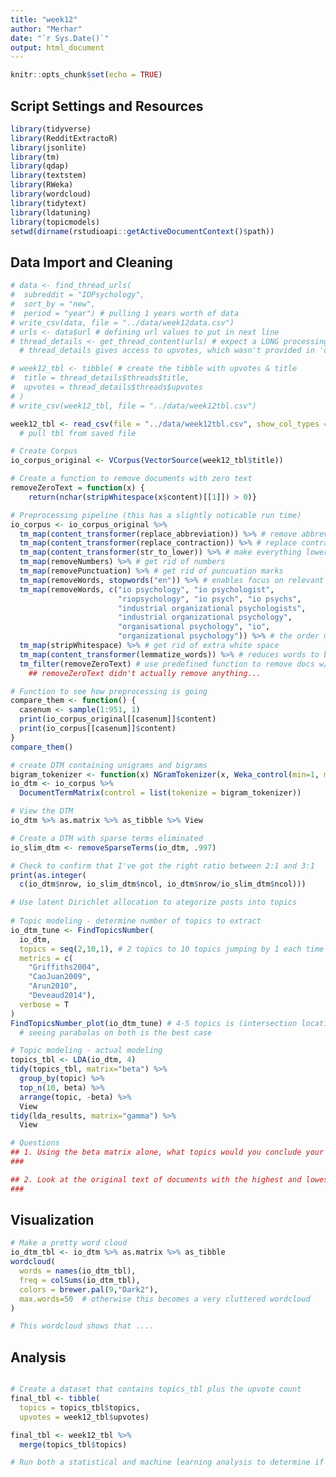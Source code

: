 ```yaml
---
title: "week12"
author: "Merhar"
date: "`r Sys.Date()`"
output: html_document
---
```


```r
knitr::opts_chunk$set(echo = TRUE)
```

## Script Settings and Resources

```r
library(tidyverse)
library(RedditExtractoR)
library(jsonlite)
library(tm)
library(qdap)
library(textstem)
library(RWeka)
library(wordcloud)
library(tidytext)
library(ldatuning)
library(topicmodels)
setwd(dirname(rstudioapi::getActiveDocumentContext()$path))
```

## Data Import and Cleaning

```r
# data <- find_thread_urls( 
#  subreddit = "IOPsychology", 
#  sort_by = "new",
#  period = "year") # pulling 1 years worth of data
# write_csv(data, file = "../data/week12data.csv")
# urls <- data$url # defining url values to put in next line
# thread_details <- get_thread_content(urls) # expect a LONG processing time
  # thread_details gives access to upvotes, which wasn't provided in 'data'.

# week12_tbl <- tibble( # create the tibble with upvotes & title
#  title = thread_details$threads$title,
#  upvotes = thread_details$threads$upvotes
# )
# write_csv(week12_tbl, file = "../data/week12tbl.csv")

week12_tbl <- read_csv(file = "../data/week12tbl.csv", show_col_types = FALSE)
  # pull tbl from saved file
```

```r
# Create Corpus
io_corpus_original <- VCorpus(VectorSource(week12_tbl$title))

# Create a function to remove documents with zero text
removeZeroText = function(x) {
    return(nchar(stripWhitespace(x$content)[[1]]) > 0)}

# Preprocessing pipeline (this has a slightly noticable run time)
io_corpus <- io_corpus_original %>%
  tm_map(content_transformer(replace_abbreviation)) %>% # remove abbreviations
  tm_map(content_transformer(replace_contraction)) %>% # replace contractions
  tm_map(content_transformer(str_to_lower)) %>% # make everything lowercase
  tm_map(removeNumbers) %>% # get rid of numbers
  tm_map(removePunctuation) %>% # get rid of puncuation marks
  tm_map(removeWords, stopwords("en")) %>% # enables focus on relevant content
  tm_map(removeWords, c("io psychology", "io psychologist", 
                        "riopsychology", "io psych", "io psychs",
                        "industrial organizational psychologists",
                        "industrial organizational psychology",
                        "organisational psychology", "io",
                        "organizational psychology")) %>% # the order matters
  tm_map(stripWhitespace) %>% # get rid of extra white space
  tm_map(content_transformer(lemmatize_words)) %>% # reduces words to base form 
  tm_filter(removeZeroText) # use predefined function to remove docs w/zero text
    ## removeZeroText didn't actually remove anything...

# Function to see how preprocessing is going
compare_them <- function() {
  casenum <- sample(1:951, 1) 
  print(io_corpus_original[[casenum]]$content)
  print(io_corpus[[casenum]]$content)
}
compare_them()
```

```r
# create DTM containing unigrams and bigrams
bigram_tokenizer <- function(x) NGramTokenizer(x, Weka_control(min=1, max=2))
io_dtm <- io_corpus %>%
  DocumentTermMatrix(control = list(tokenize = bigram_tokenizer))

# View the DTM
io_dtm %>% as.matrix %>% as_tibble %>% View

# Create a DTM with sparse terms eliminated
io_slim_dtm <- removeSparseTerms(io_dtm, .997)

# Check to confirm that I've got the right ratio between 2:1 and 3:1
print(as.integer(
  c(io_dtm$nrow, io_slim_dtm$ncol, io_dtm$nrow/io_slim_dtm$ncol)))
```

```r
# Use latent Dirichlet allocation to ategorize posts into topics
 
# Topic modeling - determine number of topics to extract
io_dtm_tune <- FindTopicsNumber(
  io_dtm,
  topics = seq(2,10,1), # 2 topics to 10 topics jumping by 1 each time
  metrics = c(
    "Griffiths2004",
    "CaoJuan2009",
    "Arun2010",
    "Deveaud2014"),
  verbose = T
)
FindTopicsNumber_plot(io_dtm_tune) # 4-5 topics is (intersection location)
  # seeing parabalas on both is the best case

# Topic modeling - actual modeling
topics_tbl <- LDA(io_dtm, 4)
tidy(topics_tbl, matrix="beta") %>%
  group_by(topic) %>%
  top_n(10, beta) %>%
  arrange(topic, -beta) %>%
  View
tidy(lda_results, matrix="gamma") %>%
  View

# Questions
## 1. Using the beta matrix alone, what topics would you conclude your final topic list maps onto? (e.g., topic 1, 2, 3...n each reflect what substantive topic construct? Use your best judgment.)
###

## 2. Look at the original text of documents with the highest and lowest probabilities assigned to each document. Do your topic names derived from your interpretation of the beta matrix conceptually match with the content of the original posts? What kind of validity evidence does your answer to this question represent?
### 
```

## Visualization

```r
# Make a pretty word cloud
io_dtm_tbl <- io_dtm %>% as.matrix %>% as_tibble
wordcloud(
  words = names(io_dtm_tbl),
  freq = colSums(io_dtm_tbl),
  colors = brewer.pal(9,"Dark2"),
  max.words=50  # otherwise this becomes a very cluttered wordcloud
)

# This wordcloud shows that ....
```

## Analysis

```r

```

```r
# Create a dataset that contains topics_tbl plus the upvote count
final_tbl <- tibble(
  topics = topics_tbl$topics,
  upvotes = week12_tbl$upvotes)

final_tbl <- week12_tbl %>%
  merge(topics_tbl$topics)
```

```r
# Run both a statistical and machine learning analysis to determine if upvotes differs by topic

```

## 
